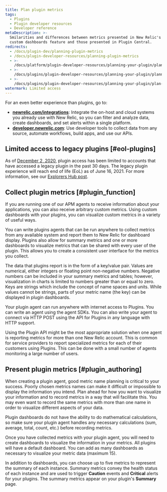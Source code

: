 ```yaml
---
title: Plan plugin metrics
tags:
  - Plugins
  - Plugin developer resources
  - Developer reference
metaDescription: >-
  Smilarities and differences between metrics presented in New Relic's legacy
  custom dashboards feature and those presented in Plugin Central.
redirects:
  - /docs/plugin-dev/planning-plugin-metrics
  - /docs/plugin-developer-resources/planning-plugin-metrics
  - >-
    /docs/platform/plugin-developer-resources/planning-your-plugin/planning-plugin-metrics
  - >-
    /docs/plugins/plugin-developer-resources/planning-your-plugin/planning-plugin-metrics
  - >-
    /docs/plugins/plugin-developer-resources/planning-your-plugin/plan-plugin-metrics
watermark: Limited access
---
```


<Callout variant="important">
  For an even better experience than plugins, go to:

  * **[newrelic.com/integrations](https://newrelic.com/integrations)**: Integrate the on-host and cloud systems you already use with New Relic, so you can filter and analyze data, create dashboards, and set alerts within a single platform.
  * **[developer.newrelic.com](https://developer.newrelic.com)**: Use developer tools to collect data from any source, automate workflows, build apps, and use our APIs.
</Callout>

## Limited access to legacy plugins [#eol-plugins]

As of [December 2, 2020](https://discuss.newrelic.com/t/first-notice-limiting-access-to-new-relic-plugins/121832), plugin access has been limited to accounts that have accessed a legacy plugin in the past 30 days. The legacy plugin experience will reach end of life (EoL) as of June 16, 2021. For more information, see our [Explorers Hub post](https://discuss.newrelic.com/t/new-relic-plugin-eol-wednesday-june-16th-2021/127267).

## Collect plugin metrics [#plugin_function]

If you are running one of our APM agents to receive information about your applications, you can also receive arbitrary custom metrics. Using custom dashboards with your plugins, you can visualize custom metrics in a variety of useful ways.

You can write plugins agents that can be run anywhere to collect metrics from any available system and report them to New Relic for dashboard display. Plugins also allow for summary metrics and one or more dashboards to visualize metrics that can be shared with every user of the plugin. This allows you to create a consistent user interface for the metrics you collect.

The data that plugins report is in the form of a key/value pair. Values are numerical, either integers or floating point non-negative numbers. Negative numbers can be included in your summary metrics and tables; however, visualization in charts is limited to numbers greater than or equal to zero. Keys are strings which include the concept of name spaces and units. While values cannot be strings, parts of your metric name (the key) can be displayed in plugin dashboards.

Your plugin agent can run anywhere with internet access to Plugins. You can write an agent using the agent SDKs. You can also write your agent to connect via HTTP POST using the API for Plugins in any language with HTTP support.

Using the Plugin API might be the most appropriate solution when one agent is reporting metrics for more than one New Relic account. This is common for service providers to report specialized metrics for each of their customers using Plugins. This can be done with a small number of agents monitoring a large number of users.

## Present plugin metrics [#plugin_authoring]

When creating a plugin agent, good metric name planning is critical to your success. Poorly chosen metrics names can make it difficult or impossible to display the information you intend. Plan ahead for how you want to visualize your information and to record metrics in a way that will facilitate this. You may even want to record the same metrics with more than one name in order to visualize different aspects of your data.

Plugin dashboards do not have the ability to do mathematical calculations, so make sure your plugin agent handles any necessary calculations (sum, average, total, count, etc.) before recording metrics.

Once you have collected metrics with your plugin agent, you will need to create dashboards to visualize the information in your metrics. All plugins will have a default dashboard. You can add as many dashboards as necessary to visualize your metric data (maximum 15).

In addition to dashboards, you can choose up to five metrics to represent the summary of each instance. Summary metrics convey the health status of each instance and are used to trigger **Caution** events and **Critical** alerts for your plugins. The summary metrics appear on your plugin's **Summary** page.
